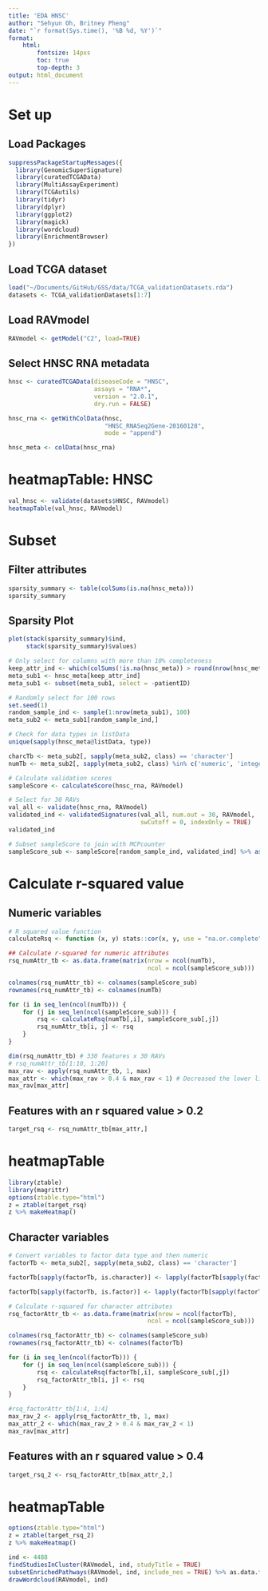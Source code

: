 ```yaml
---
title: 'EDA HNSC'
author: "Sehyun Oh, Britney Pheng"
date: "`r format(Sys.time(), '%B %d, %Y')`"
format:
    html:
        fontsize: 14pxs
        toc: true
        top-depth: 3
output: html_document
---
```


# Set up
## Load Packages
```r
suppressPackageStartupMessages({
  library(GenomicSuperSignature)
  library(curatedTCGAData)
  library(MultiAssayExperiment)
  library(TCGAutils)
  library(tidyr)
  library(dplyr)
  library(ggplot2)
  library(magick)
  library(wordcloud)
  library(EnrichmentBrowser)
})
```

## Load TCGA dataset
```r
load("~/Documents/GitHub/GSS/data/TCGA_validationDatasets.rda")
datasets <- TCGA_validationDatasets[1:7]
```

## Load RAVmodel
```r
RAVmodel <- getModel("C2", load=TRUE)
```

## Select HNSC RNA metadata
```r
hnsc <- curatedTCGAData(diseaseCode = "HNSC", 
                        assays = "RNA*", 
                        version = "2.0.1", 
                        dry.run = FALSE)

hnsc_rna <- getWithColData(hnsc, 
                           "HNSC_RNASeq2Gene-20160128", 
                           mode = "append")

hnsc_meta <- colData(hnsc_rna)
```

# heatmapTable: HNSC
```r
val_hnsc <- validate(datasets$HNSC, RAVmodel)
heatmapTable(val_hnsc, RAVmodel)
```
# Subset

## Filter attributes
```r
sparsity_summary <- table(colSums(is.na(hnsc_meta)))
sparsity_summary
```
## Sparsity Plot
```r
plot(stack(sparsity_summary)$ind, 
     stack(sparsity_summary)$values)
```

```r
# Only select for columns with more than 10% completeness
keep_attr_ind <- which(colSums(!is.na(hnsc_meta)) > round(nrow(hnsc_meta)/10))
meta_sub1 <- hnsc_meta[keep_attr_ind]
meta_sub1 <- subset(meta_sub1, select = -patientID)
```

```r
# Randomly select for 100 rows
set.seed(1)
random_sample_ind <- sample(1:nrow(meta_sub1), 100)
meta_sub2 <- meta_sub1[random_sample_ind,]
```


```r
# Check for data types in listData
unique(sapply(hnsc_meta@listData, type))

charcTb <- meta_sub2[, sapply(meta_sub2, class) == 'character']
numTb <- meta_sub2[, sapply(meta_sub2, class) %in% c('numeric', 'integer')]
```

```r
# Calculate validation scores
sampleScore <- calculateScore(hnsc_rna, RAVmodel)
```

```r
# Select for 30 RAVs
val_all <- validate(hnsc_rna, RAVmodel)
validated_ind <- validatedSignatures(val_all, num.out = 30, RAVmodel,
                                     swCutoff = 0, indexOnly = TRUE)
validated_ind
```

```r
# Subset sampleScore to join with MCPcounter
sampleScore_sub <- sampleScore[random_sample_ind, validated_ind] %>% as.data.frame() 
```

# Calculate r-squared value
## Numeric variables
```r
# R squared value function
calculateRsq <- function (x, y) stats::cor(x, y, use = "na.or.complete") ^ 2
```

```r
## Calculate r-squared for numeric attributes
rsq_numAttr_tb <- as.data.frame(matrix(nrow = ncol(numTb), 
                                       ncol = ncol(sampleScore_sub)))

colnames(rsq_numAttr_tb) <- colnames(sampleScore_sub)
rownames(rsq_numAttr_tb) <- colnames(numTb)

for (i in seq_len(ncol(numTb))) {
    for (j in seq_len(ncol(sampleScore_sub))) {
        rsq <- calculateRsq(numTb[,i], sampleScore_sub[,j])
        rsq_numAttr_tb[i, j] <- rsq
    }
}
```

```r
dim(rsq_numAttr_tb) # 330 features x 30 RAVs
# rsq_numAttr_tb[1:10, 1:20]
max_rav <- apply(rsq_numAttr_tb, 1, max)
max_attr <- which(max_rav > 0.4 & max_rav < 1) # Decreased the lower limit
max_rav[max_attr]
```
## Features with an r squared value > 0.2
```r
target_rsq <- rsq_numAttr_tb[max_attr,]
```

# heatmapTable
```r
library(ztable)
library(magrittr)
options(ztable.type="html")
z = ztable(target_rsq)
z %>% makeHeatmap()
```

## Character variables

```r
# Convert variables to factor data type and then numeric
factorTb <- meta_sub2[, sapply(meta_sub2, class) == 'character']

factorTb[sapply(factorTb, is.character)] <- lapply(factorTb[sapply(factorTb, is.character)], as.factor)

factorTb[sapply(factorTb, is.factor)] <- lapply(factorTb[sapply(factorTb, is.factor)], as.numeric)
```


```r
# Calculate r-squared for character attributes
rsq_factorAttr_tb <- as.data.frame(matrix(nrow = ncol(factorTb), 
                                       ncol = ncol(sampleScore_sub)))

colnames(rsq_factorAttr_tb) <- colnames(sampleScore_sub)
rownames(rsq_factorAttr_tb) <- colnames(factorTb)

for (i in seq_len(ncol(factorTb))) {
    for (j in seq_len(ncol(sampleScore_sub))) {
        rsq <- calculateRsq(factorTb[,i], sampleScore_sub[,j])
        rsq_factorAttr_tb[i, j] <- rsq
    }
}
```

```r
#rsq_factorAttr_tb[1:4, 1:4]
max_rav_2 <- apply(rsq_factorAttr_tb, 1, max)
max_attr_2 <- which(max_rav_2 > 0.4 & max_rav_2 < 1)
max_rav[max_attr]
```
## Features with an r squared value > 0.4
```r
target_rsq_2 <- rsq_factorAttr_tb[max_attr_2,]
```

# heatmapTable
```r
options(ztable.type="html")
z = ztable(target_rsq_2)
z %>% makeHeatmap()
```

```r
ind <- 4488
findStudiesInCluster(RAVmodel, ind, studyTitle = TRUE)
subsetEnrichedPathways(RAVmodel, ind, include_nes = TRUE) %>% as.data.frame
drawWordcloud(RAVmodel, ind)
```

